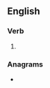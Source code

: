 ==English==

===Verb===
{{head|en|verb form}}

# {{en-third-person singular of|unstop}}

===Anagrams===
* {{anagrams|en|sunspot}}